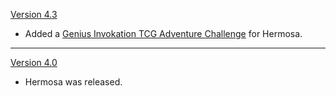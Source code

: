 {{Change History/Header}}
[[Version 4.3]]
* Added a [[Genius Invokation TCG/Stage/Hermosa/Everything's in the Effect|Genius Invokation TCG Adventure Challenge]] for Hermosa.
----
[[Version 4.0]]
* Hermosa was released.